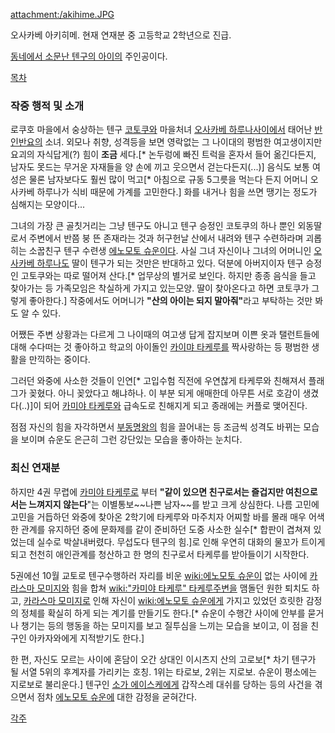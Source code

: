 attachment:/akihime.JPG

오사카베 아키히메.
현재 연재분 중 고등학교 2학년으로 진급.

[[동네에서 소문난 텐구의 아이]]의 주인공이다.

[[목차]]

=== 작중 행적 및 소개 ===

로쿠호 마을에서 숭상하는 텐구 [[코토쿠]]와 마을처녀 [[오사카베 하루나]]사이에서 태어난 [[반인반요]]의 소녀. 외모나 취향, 성격등을 보면 영락없는 그 나이대의 평범한 여고생이지만 요괴의 자식답게(?) 힘이 '''조금''' 세다.[* 논두렁에 빠진 트럭을 혼자서 들어 옮긴다든지, 남자도 못드는 무거운 자재들을 양 손에 끼고 웃으면서 걷는다든지(...)]
음식도 보통 여성은 물론 남자보다도 훨씬 많이 먹고[* 아침으로 규동 5그릇을 먹는다 든지 어머니 오사카베 하루나가 식비 때문에 가계를 고민한다.] 화를 내거나 힘을 쓰면 땡기는 정도가 심해지는 모양이다...

그녀의 가장 큰 골칫거리는 그냥 텐구도 아니고 텐구 승정인 코토쿠의 하나 뿐인 외동딸로서 주변에서 반쯤 붕 뜬 존재라는 것과 허구헌날 산에서 내려와 텐구 수련하라며 괴롭히는 소꿉친구 텐구 수련생 [[에노모토 슈운]]이다. 사실 그녀 자신이나 그녀의 어머니인 [[오사카베 하루나]]도 딸이 텐구가 되는 것만은 반대하고 있다. 덕분에 아버지이자 텐구 승정인 고토쿠와는 따로 떨어져 산다.[* 업무상의 별거로 보인다. 하지만 종종 음식을 들고 찾아가는 등 가족모임은 착실하게 가지고 있는모양. 딸이 찾아온다고 하면 코토쿠가 그렇게 좋아한다.] 작중에서도 어머니가 '''"산의 아이는 되지 말아줘"'''라고 부탁하는 것만 봐도 알 수 있다.

어쨌든 주변 상황과는 다르게 그 나이때의 여고생 답게 잡지보며 이쁜 옷과 탤런트들에 대해 수다떠는 것 좋아하고 학교의 아이돌인 [[카이먀 타케루]]를 짝사랑하는 등 평범한 생활을 만끽하는 중이다.

그러던 와중에 사소한 것들이 인연[* 고입수험 직전에 우연찮게 타케루와 친해져서 플래그가 꽂혔다. 아니 꽂았다고 해냐하나. 이 부분 되게 애매한데 아무튼 서로 호감이 생겼다(..)]이 되어 [[카미야 타케루]]와 급속도로 친해지게 되고 종래에는 커플로 맺어진다.


점점 자신의 힘을 자각하면서 [[부동명왕]]의 힘을 끌어내는 등 조금씩 성격도 바뀌는 모습을 보이며 슈운도 은근히 그런 강단있는 모습을 좋아하는 눈치다.

=== 최신 연재분 ===

하지만 4권 무렵에 [[카미야 타케루]]로 부터 '''"같이 있으면 친구로서는 즐겁지만 여친으로서는 느껴지지 않는다'''"는 이별통보~~나쁜 남자~~를 받고 크게 상심한다. 나름 고민에 고민을 거듭하던 와중에 찾아온 2학기에 타케루와 마주치자 어찌할 바를 몰래 매우 어색한 관계를 유지하던 중에 문화제를 같이 준비하던 도중 사소한 실수[* 합판이 겹쳐져 있었는데 실수로 박살내버렸다. 무섭도다 텐구의 힘.]로 인해 우연히 대화의 물꼬가 트이게 되고 천천히 애인관계를 청산하고 한 명의 친구로서 타케루를 받아들이기 시작한다.

5권에선 10월 교토로 텐구수행하러 자리를 비운 [[wiki:에노모토 슈운]]이 없는 사이에 [[카라스마 모미지]]와 힘을 합쳐 [[wiki:"카미야 타케루" 타케루]]주변을 맴돌던 원한 퇴치도 하고, [[카라스마 모미지]]로 인해 자신이 [[wiki:에노모토 슈운]]에게 가지고 있었던 흐릿한 감정의 정체를 확실히 하게 되는 계기를 만들기도 한다.[* 슈운이 수행간 사이에 안부를 묻거나 챙기는 등의 행동을 하는 모미지를 보고 질투심을 느끼는 모습을 보이고, 이 점을 친구인 아카자와에게 지적받기도 한다.]

한 편, 자신도 모르는 사이에 혼담이 오간 상대인 이시츠지 산의 고로보[* 차기 텐구가 될 서열 5위의 후계자를 가리키는 호칭. 1위는 타로보, 2위는 지로보. 슈운이 평소에는 지로보로 불리운다.] 텐구인 [[소가 에이스케]]에게 갑작스레 대쉬를 당하는 등의 사건을 겪으면서 점차 [[에노모토 슈운]]에 대한 감정을 굳혀간다.



[[각주]]
